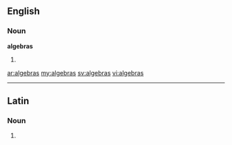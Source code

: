 ==English==

===Noun===
'''algebras'''

# {{plural of|[[algebra]]}}

[[ar:algebras]]
[[my:algebras]]
[[sv:algebras]]
[[vi:algebras]]

----
==Latin==

===Noun===
{{la-noun-form|algebrās}}

# {{inflection of|algebra|algebra|acc|p|lang=la}}
{{count page|[[Wiktionary:Page count]]}}
{{rfc-auto}}